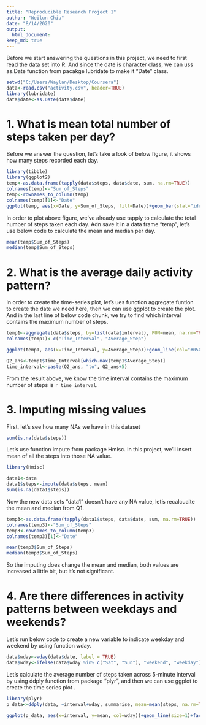 ```yaml
---
title: "Reproducible Research Project 1"
author: "Weilun Chiu"
date: "8/14/2020"
output: 
  html_document:
keep_md: true
---
```


Before we start answering the questions in this project, we need to first read the data set into R. And since the date is character class, we can uss as.Date function from pacakge lubridate to make it "Date" class.

```r
setwd("C:/Users/Waylan/Desktop/Coursera")
data<-read.csv("activity.csv", header=TRUE)
library(lubridate)
data$date<-as.Date(data$date)
```

# 1. What is mean total number of steps taken per day?
Before we answer the question, let's take a look of below figure, it shows how many steps recorded each day.

```r
library(tibble)
library(ggplot2)
temp<-as.data.frame(tapply(data$steps, data$date, sum, na.rm=TRUE))
colnames(temp)<-"Sum_of_Steps"
temp<-rownames_to_column(temp)
colnames(temp)[1]<-"Date"
ggplot(temp, aes(x=Date, y=Sum_of_Steps, fill=Date))+geom_bar(stat="identity")+theme(axis.text.x = element_text(size=7, angle=90), legend.position = "none")
```

In order to plot above figure, we've already use tapply to calculate the total number of steps taken each day. Adn save it in a data frame "temp", let's use below code to calculate the mean and median per day. 

```r
mean(temp$Sum_of_Steps)
median(temp$Sum_of_Steps)
```

# 2. What is the average daily activity pattern?
In order to create the time-series plot, let's ues function aggregate funtion to create the date we need here, then we can use ggplot to create the plot. And in the last line of below code chunk, we try to find which interval contains the maximum number of steps.

```r
temp1<-aggregate(data$steps, by=list(data$interval), FUN=mean, na.rm=TRUE)
colnames(temp1)<-c("Time_Interval", "Average_Step")

ggplot(temp1, aes(x=Time_Interval, y=Average_Step))+geom_line(col="#05CCEE", size=1.2)+theme_bw()+ggtitle("Time Series Plot")

Q2_ans<-temp1$Time_Interval[which.max(temp1$Average_Step)]
time_interval<-paste(Q2_ans, "to", Q2_ans+5)
```

From the result above, we know the time interval contains the maximum number of steps is `r time_interval`.

# 3. Imputing missing values
First, let's see how many NAs we have in this dataset
```r
sum(is.na(data$steps))
```

Let's use function impute from package Hmisc. In this project, we'll insert mean of all the steps into those NA value. 

```r
library(Hmisc)
```

```r
data1<-data
data1$steps<-impute(data$steps, mean)
sum(is.na(data1$steps))
```

Now the new data sets "data1" doesn't have any NA value, let's recalcualte the mean and median from Q1. 

```r
temp3<-as.data.frame(tapply(data1$steps, data$date, sum, na.rm=TRUE))
colnames(temp3)<-"Sum_of_Steps"
temp3<-rownames_to_column(temp3)
colnames(temp3)[1]<-"Date"

mean(temp3$Sum_of_Steps)
median(temp3$Sum_of_Steps)
```

So the imputing does change the mean and median, both values are increased a little bit, but it's not significant. 

# 4. Are there differences in activity patterns between weekdays and weekends?

Let's run below code to create a new variable to indicate weekday and weekend by using function wday.

```r
data$wday<-wday(data$date, label = TRUE)
data$wday<-ifelse(data$wday %in% c("Sat", "Sun"), "weekend", "weekday")
```

Let's calculate the average number of steps taken across 5-minute interval by using ddply function from package "plyr", and then we can use ggplot to create the time series plot . 

```r
library(plyr)
p_data<-ddply(data, ~interval+wday, summarise, mean=mean(steps, na.rm=TRUE))

ggplot(p_data, aes(x=interval, y=mean, col=wday))+geom_line(size=1)+facet_grid(.~wday)+xlab("Time Interval")+ylab("Mean of steps")+ggtitle("Panel plot")
```




